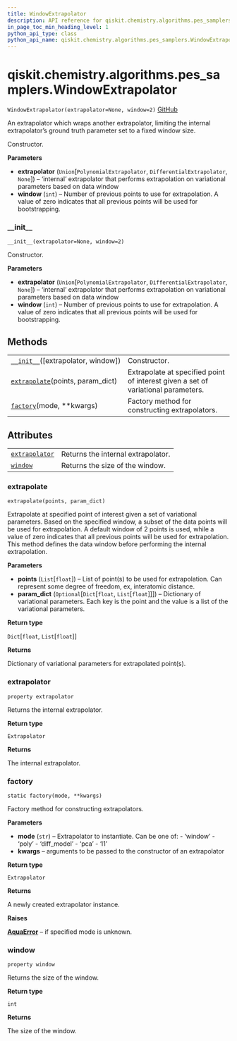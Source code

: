 ```yaml
---
title: WindowExtrapolator
description: API reference for qiskit.chemistry.algorithms.pes_samplers.WindowExtrapolator
in_page_toc_min_heading_level: 1
python_api_type: class
python_api_name: qiskit.chemistry.algorithms.pes_samplers.WindowExtrapolator
---
```


# qiskit.chemistry.algorithms.pes\_samplers.WindowExtrapolator

<span id="qiskit.chemistry.algorithms.pes_samplers.WindowExtrapolator" />

`WindowExtrapolator(extrapolator=None, window=2)` [GitHub](https://github.com/qiskit-community/qiskit-aqua/tree/stable/0.9/qiskit/chemistry/algorithms/pes_samplers/extrapolator.py "view source code")

An extrapolator which wraps another extrapolator, limiting the internal extrapolator’s ground truth parameter set to a fixed window size.

Constructor.

**Parameters**

*   **extrapolator** (`Union`\[`PolynomialExtrapolator`, `DifferentialExtrapolator`, `None`]) – ‘internal’ extrapolator that performs extrapolation on variational parameters based on data window
*   **window** (`int`) – Number of previous points to use for extrapolation. A value of zero indicates that all previous points will be used for bootstrapping.

### \_\_init\_\_

<span id="qiskit.chemistry.algorithms.pes_samplers.WindowExtrapolator.__init__" />

`__init__(extrapolator=None, window=2)`

Constructor.

**Parameters**

*   **extrapolator** (`Union`\[`PolynomialExtrapolator`, `DifferentialExtrapolator`, `None`]) – ‘internal’ extrapolator that performs extrapolation on variational parameters based on data window
*   **window** (`int`) – Number of previous points to use for extrapolation. A value of zero indicates that all previous points will be used for bootstrapping.

## Methods

|                                                                                                                                                                                          |                                                                                   |
| ---------------------------------------------------------------------------------------------------------------------------------------------------------------------------------------- | --------------------------------------------------------------------------------- |
| [`__init__`](#qiskit.chemistry.algorithms.pes_samplers.WindowExtrapolator.__init__ "qiskit.chemistry.algorithms.pes_samplers.WindowExtrapolator.__init__")(\[extrapolator, window])      | Constructor.                                                                      |
| [`extrapolate`](#qiskit.chemistry.algorithms.pes_samplers.WindowExtrapolator.extrapolate "qiskit.chemistry.algorithms.pes_samplers.WindowExtrapolator.extrapolate")(points, param\_dict) | Extrapolate at specified point of interest given a set of variational parameters. |
| [`factory`](#qiskit.chemistry.algorithms.pes_samplers.WindowExtrapolator.factory "qiskit.chemistry.algorithms.pes_samplers.WindowExtrapolator.factory")(mode, \*\*kwargs)                | Factory method for constructing extrapolators.                                    |

## Attributes

|                                                                                                                                                                        |                                    |
| ---------------------------------------------------------------------------------------------------------------------------------------------------------------------- | ---------------------------------- |
| [`extrapolator`](#qiskit.chemistry.algorithms.pes_samplers.WindowExtrapolator.extrapolator "qiskit.chemistry.algorithms.pes_samplers.WindowExtrapolator.extrapolator") | Returns the internal extrapolator. |
| [`window`](#qiskit.chemistry.algorithms.pes_samplers.WindowExtrapolator.window "qiskit.chemistry.algorithms.pes_samplers.WindowExtrapolator.window")                   | Returns the size of the window.    |

### extrapolate

<span id="qiskit.chemistry.algorithms.pes_samplers.WindowExtrapolator.extrapolate" />

`extrapolate(points, param_dict)`

Extrapolate at specified point of interest given a set of variational parameters. Based on the specified window, a subset of the data points will be used for extrapolation. A default window of 2 points is used, while a value of zero indicates that all previous points will be used for extrapolation. This method defines the data window before performing the internal extrapolation.

**Parameters**

*   **points** (`List`\[`float`]) – List of point(s) to be used for extrapolation. Can represent some degree of freedom, ex, interatomic distance.
*   **param\_dict** (`Optional`\[`Dict`\[`float`, `List`\[`float`]]]) – Dictionary of variational parameters. Each key is the point and the value is a list of the variational parameters.

**Return type**

`Dict`\[`float`, `List`\[`float`]]

**Returns**

Dictionary of variational parameters for extrapolated point(s).

### extrapolator

<span id="qiskit.chemistry.algorithms.pes_samplers.WindowExtrapolator.extrapolator" />

`property extrapolator`

Returns the internal extrapolator.

**Return type**

`Extrapolator`

**Returns**

The internal extrapolator.

### factory

<span id="qiskit.chemistry.algorithms.pes_samplers.WindowExtrapolator.factory" />

`static factory(mode, **kwargs)`

Factory method for constructing extrapolators.

**Parameters**

*   **mode** (`str`) – Extrapolator to instantiate. Can be one of: - ‘window’ - ‘poly’ - ‘diff\_model’ - ‘pca’ - ‘l1’
*   **kwargs** – arguments to be passed to the constructor of an extrapolator

**Return type**

`Extrapolator`

**Returns**

A newly created extrapolator instance.

**Raises**

[**AquaError**](qiskit.aqua.AquaError "qiskit.aqua.AquaError") – if specified mode is unknown.

### window

<span id="qiskit.chemistry.algorithms.pes_samplers.WindowExtrapolator.window" />

`property window`

Returns the size of the window.

**Return type**

`int`

**Returns**

The size of the window.

